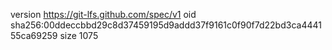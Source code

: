 version https://git-lfs.github.com/spec/v1
oid sha256:00ddeccbbd29c8d37459195d9addd37f9161c0f90f7d22bd3ca444155ca69259
size 1075
